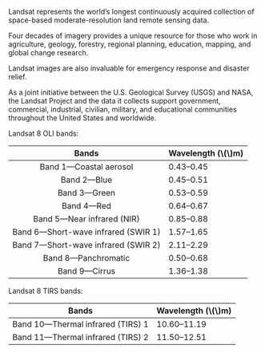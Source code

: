 Landsat represents the world's longest continuously acquired collection of space-based moderate-resolution land remote sensing data. 

Four decades of imagery provides a unique resource for those who work in agriculture, geology, forestry, regional planning, education, mapping, and global change research. 

Landsat images are also invaluable for emergency response and disaster relief.

As a joint initiative between the U.S. Geological Survey (USGS) and NASA, the Landsat Project and the data it collects support government, commercial, industrial, civilian, military, and educational communities throughout the United States and worldwide. 

Landsat 8 OLI bands:

|                Bands                | Wavelength (\\(\mu\\)m)  |
|:-----------------------------------:|--------------------------|
| Band 1—Coastal aerosol              | 0.43–0.45                |
| Band 2—Blue                         | 0.45–0.51                |
| Band 3—Green                        | 0.53–0.59                |
| Band 4—Red                          | 0.64–0.67                |
| Band 5—Near infrared (NIR)          | 0.85–0.88                |
| Band 6—Short-wave infrared (SWIR 1) | 1.57–1.65                |
| Band 7—Short-wave infrared (SWIR 2) | 2.11–2.29                |
| Band 8—Panchromatic                 | 0.50–0.68                |
| Band 9—Cirrus                       | 1.36–1.38                |

Landsat 8 TIRS bands:

|               Bands               | Wavelength (\\(\mu\\)m) |
|:---------------------------------:|-------------------------|
| Band 10—Thermal infrared (TIRS) 1 | 10.60–11.19             |
| Band 11—Thermal infrared (TIRS) 2 | 11.50–12.51             |
